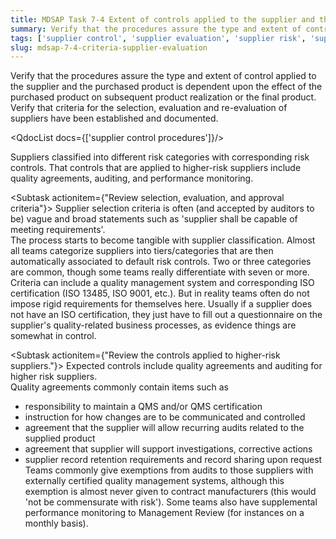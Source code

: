 ```yaml
---
title: MDSAP Task 7-4 Extent of controls applied to the supplier and the purchased product; criteria for selection, evaluation, and reg-evaluation of the supplier
summary: Verify that the procedures assure the type and extent of control applied to the supplier and the purchased product is dependent upon the effect of the purchased product on subsequent product realization or the final product.
tags: ['supplier control', 'supplier evaluation', 'supplier risk', 'supplier agreement', 'supplier audit']
slug: mdsap-7-4-criteria-supplier-evaluation
---
```


<RegLang>
Verify that the procedures assure the type and extent of control applied to the supplier and the purchased product is dependent upon the effect of the purchased product on subsequent 
product realization or the final product.
Verify that criteria for the selection, evaluation and re-evaluation of suppliers have been 
established and documented.
</RegLang>

<QdocList docs={['supplier control procedures']}/>

<ReportLang>
Suppliers classified into different risk categories with corresponding risk controls.
That controls that are applied to higher-risk suppliers include quality agreements, auditing, and performance monitoring.
</ReportLang>

<Subtask actionitem={"Review selection, evaluation, and approval criteria"}>
Supplier selection criteria is often (and accepted by auditors to be) vague and broad statements such as 'supplier shall be capable of meeting requirements'.  
The process starts to become tangible with supplier classification.  Almost all teams categorize suppliers into tiers/categories that are then automatically associated to default risk controls.  Two or three categories are common, though some teams really differentiate with seven or more. 
Criteria can include a quality management system and corresponding ISO certification (ISO 13485, ISO 9001, etc.).  But in reality teams often do not impose rigid requirements for themselves here.  Usually if a supplier does not have an ISO certification, they just have to fill out a questionnaire on the supplier's quality-related business processes, as evidence things are somewhat in control.
</Subtask>

<Subtask actionitem={"Review the controls applied to higher-risk suppliers."}>
Expected controls include quality agreements and auditing for higher risk suppliers.  
Quality agreements commonly contain items such as 
- responsibility to maintain a QMS  and/or QMS certification
- instruction for how changes are to be communicated and controlled
- agreement that the supplier will allow recurring audits related to the supplied product
- agreement that supplier will support investigations, corrective actions
- supplier record retention requirements and record sharing upon request
Teams commonly give exemptions from audits to those suppliers with externally certified quality management systems, although this exemption is almost never given to contract manufacturers (this would 'not be commensurate with risk').
Some teams also have supplemental performance monitoring to Management Review (for instances on a monthly basis).    
</Subtask>



